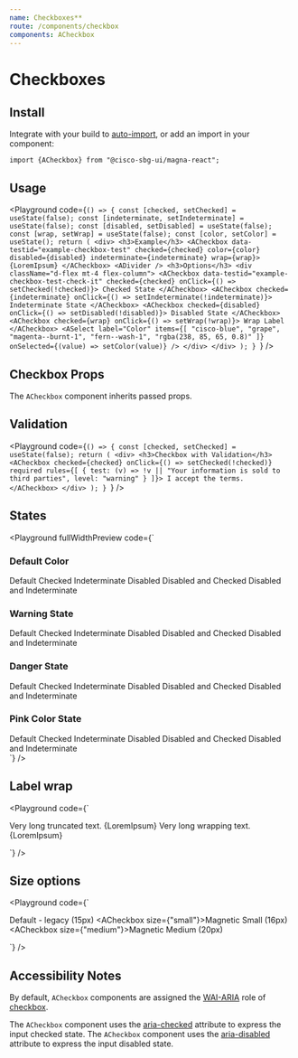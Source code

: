 ```yaml
---
name: Checkboxes**
route: /components/checkbox
components: ACheckbox
---
```


# Checkboxes

## Install

Integrate with your build to [auto-import](/#integrating), or add an import in your component:

```
import {ACheckbox} from "@cisco-sbg-ui/magna-react";
```

## Usage

<Playground
  code={`() => {
  const [checked, setChecked] = useState(false);
  const [indeterminate, setIndeterminate] = useState(false);
  const [disabled, setDisabled] = useState(false);
  const [wrap, setWrap] = useState(false);
  const [color, setColor] = useState();
  return (
    <div>
      <h3>Example</h3>
      <ACheckbox
        data-testid="example-checkbox-test"
        checked={checked}
        color={color}
        disabled={disabled}
        indeterminate={indeterminate}
        wrap={wrap}>
        {LoremIpsum}
      </ACheckbox>
      <ADivider />
      <h3>Options</h3>
      <div className="d-flex mt-4 flex-column">
        <ACheckbox data-testid="example-checkbox-test-check-it" checked={checked} onClick={() => setChecked(!checked)}>
          Checked State
        </ACheckbox>
        <ACheckbox
          checked={indeterminate}
          onClick={() => setIndeterminate(!indeterminate)}>
          Indeterminate State
        </ACheckbox>
        <ACheckbox checked={disabled} onClick={() => setDisabled(!disabled)}>
          Disabled State
        </ACheckbox>
        <ACheckbox checked={wrap} onClick={() => setWrap(!wrap)}>
          Wrap Label
        </ACheckbox>
        <ASelect
          label="Color"
          items={[
            "cisco-blue",
            "grape",
            "magenta--burnt-1",
            "fern--wash-1",
            "rgba(238, 85, 65, 0.8)"
          ]}
          onSelected={(value) => setColor(value)}
        />
      </div>
    </div>
  );
}
`}
/>

## Checkbox Props

The `ACheckbox` component inherits passed props.

<Props of="ACheckbox" />

## Validation

<Playground
  code={`() => {
  const [checked, setChecked] = useState(false);
  return (
    <div>
      <h3>Checkbox with Validation</h3>
      <ACheckbox
        checked={checked}
        onClick={() => setChecked(!checked)}
        required
        rules={[
          {
            test: (v) => !v || "Your information is sold to third parties",
            level: "warning"
          }
        ]}>
        I accept the terms.
      </ACheckbox>
    </div>
  );
}
`}
/>

## States

<Playground
  fullWidthPreview
  code={`<div className="d-flex">
  <div className="d-flex flex-column">
    <h3>Default Color</h3>
    <ACheckbox>Default</ACheckbox>
    <ACheckbox checked>Checked</ACheckbox>
    <ACheckbox indeterminate>Indeterminate</ACheckbox>
    <ACheckbox disabled>Disabled</ACheckbox>
    <ACheckbox disabled checked>
      Disabled and Checked
    </ACheckbox>
    <ACheckbox disabled indeterminate>
      Disabled and Indeterminate
    </ACheckbox>
  </div>
  <div className="d-flex flex-column ml-4">
    <h3>Warning State</h3>
    <ACheckbox validationState="warning">Default</ACheckbox>
    <ACheckbox validationState="warning" checked>
      Checked
    </ACheckbox>
    <ACheckbox validationState="warning" indeterminate>
      Indeterminate
    </ACheckbox>
    <ACheckbox validationState="warning" disabled>
      Disabled
    </ACheckbox>
    <ACheckbox validationState="warning" disabled checked>
      Disabled and Checked
    </ACheckbox>
    <ACheckbox validationState="warning" disabled indeterminate>
      Disabled and Indeterminate
    </ACheckbox>
  </div>
  <div className="d-flex flex-column ml-4">
    <h3>Danger State</h3>
    <ACheckbox validationState="danger">Default</ACheckbox>
    <ACheckbox validationState="danger" checked>
      Checked
    </ACheckbox>
    <ACheckbox validationState="danger" indeterminate>
      Indeterminate
    </ACheckbox>
    <ACheckbox validationState="danger" disabled>
      Disabled
    </ACheckbox>
    <ACheckbox validationState="danger" disabled checked>
      Disabled and Checked
    </ACheckbox>
    <ACheckbox validationState="danger" disabled indeterminate>
      Disabled and Indeterminate
    </ACheckbox>
  </div>
  <div className="d-flex flex-column ml-4">
      <h3>Pink Color State</h3>
      <ACheckbox color="#ffcce0" data-testid="example-checkbox-test-pink">Default</ACheckbox>
      <ACheckbox color="#ffcce0" checked data-testid="example-checkbox-test-pink-checked">
        Checked
      </ACheckbox>
      <ACheckbox color="#ffcce0" indeterminate>
        Indeterminate
      </ACheckbox>
      <ACheckbox color="#ffcce0" disabled>
        Disabled
      </ACheckbox>
      <ACheckbox color="#ffcce0" disabled checked>
        Disabled and Checked
      </ACheckbox>
      <ACheckbox color="#ffcce0" disabled indeterminate>
        Disabled and Indeterminate
      </ACheckbox>
    </div>
</div>
`}
/>

## Label wrap

<Playground
  code={`<div className="d-flex flex-column">
  <ACheckbox>Very long truncated text. {LoremIpsum}</ACheckbox>
  <ACheckbox wrap>Very long wrapping text. {LoremIpsum}</ACheckbox>
</div>
`}
/>

## Size options

<Playground
  code={`<div className="d-flex flex-column">
  <ACheckbox >Default - legacy (15px)</ACheckbox>
  <ACheckbox size={"small"}>Magnetic Small (16px)</ACheckbox>
  <ACheckbox size={"medium"}>Magnetic Medium (20px)</ACheckbox>
</div>
`}
/>

## Accessibility Notes

By default, `ACheckbox` components are assigned the [WAI-ARIA](https://www.w3.org/WAI/standards-guidelines/aria/) role of [checkbox](https://www.w3.org/TR/wai-aria/#checkbox).

The `ACheckbox` component uses the [aria-checked](https://www.w3.org/TR/wai-aria/#aria-checked) attribute to express the input checked state.
The `ACheckbox` component uses the [aria-disabled](https://www.w3.org/TR/wai-aria/#aria-disabled) attribute to express the input disabled state.
